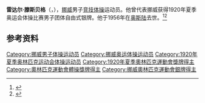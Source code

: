 {{NoteTA|G1=Sports}}
'''雷达尔·滕斯贝格'''（{{lang-no|Reidar Tønsberg}}，{{bd|1893年|3月23日|1956年|3月12日}}），[[挪威|挪威]]男子[[竞技体操|竞技体操]]运动员。他曾代表挪威获得1920年夏季奥运会体操比赛男子团体自由式银牌。他于1956年在[[奥斯陆|奥斯陆]]去世。<ref>{{Cite web|title=Reidar TONSBERG|url=https://www.olympic.org/reidar-tonsberg|accessdate=2021-03-30|work=International Olympic Committee}}</ref><ref>{{cite web|url=https://www.olympedia.org/athletes/30857|title=Reidar Tønsberg|work=Olympedia|accessdate=2021-03-31}}</ref>

== 参考资料 ==
{{reflist}}

{{Authority control}}
{{DEFAULTSORT:Tønsberg, Reidar}}
[[Category:挪威男子体操运动员|Category:挪威男子体操运动员]]
[[Category:挪威奥运体操运动员|Category:挪威奥运体操运动员]]
[[Category:1920年夏季奥林匹克运动会体操运动员|Category:1920年夏季奥林匹克运动会体操运动员]]
[[Category:1920年夏季奧林匹克運動會獎牌得主|Category:1920年夏季奧林匹克運動會獎牌得主]]
[[Category:奧林匹克運動會體操獎牌得主|Category:奧林匹克運動會體操獎牌得主]]
[[Category:挪威奧林匹克運動會銀牌得主|Category:挪威奧林匹克運動會銀牌得主]]